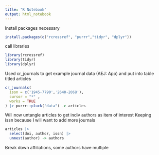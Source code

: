 ```yaml
---
title: "R Notebook"
output: html_notebook
---
```



Install packages necessary
```r

install.packages(c("rcrossref", "purrr","tidyr", "dplyr"))

```
call libraries

```r
library(rcrossref)
library(tidyr)
library(dplyr)

```

Used cr_journals to get example journal data (AEJ: App) and put into table titled articles
```r
cr_journals(
  issn = c('1945-7790','2640-2068'),
  cursor = "*" ,
  works = TRUE
) |> purrr::pluck("data") -> articles


```
Will now untangle articles to get indiv authors as item of interest
Keeping issn because I will want to add more journals
```r
articles |> 
  select(doi, author, issn) |>
  unnest(author) -> authors

```

Break down affiliations, some authors have multiple

```r

```

